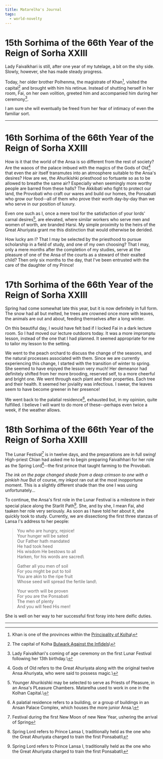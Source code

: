 ```yaml
---
title: Matarelha's Journal
tags:
  - world-novelty
---
```


# 15th Sorhima of the 66th Year of the Reign of Sorha XXIII

Lady Faivalkhari is still, after one year of my tutelage, a bit on the shy side.
Slowly, however, she has made steady progress.

Today, her older brother Polhenma, the magistrate of Khan[^1], visited the
capital[^2] and brought with him his retinue. Instead of shutting herself in her
room, Fai, on her own volition, greeted him and accompanied him during her
ceremony[^3].

I am sure she will eventually be freed from her fear of intimacy of even the
familiar sort.

***

# 16th Sorhima of the 66th Year of the Reign of Sorha XXIII

How is it that the world of the Ansa is so different from the rest of society?
Are the waoos of the palace imbued with the magics of the Gods of Old[^4] that
even the air itself transmutes into an atmosphere suitable to the Ansa's
desires? How are we, the Ahurikishki priesthood so fortuante so as to be allowed
to breathe the same air? Especially when seemingly more worthy people are barred
from these halls? The Akkibati who fight to protect our land, the Provobati who
craft our wares and build our homes, the Ponsabati who grow our food--all of
them who prove their worth day-by-day than we who serve in our position of
luxury.

Even one such as I, once a mere tool for the satisfaction of your lords' carnal
desires[^5], are elevated, where similar workers who serve men and women of
worth, are branded Harsi. My simple proximity to the heirs of the Great
Ahuriyata grant me this distinction that would otherwise be derided.

How lucky am I? That I may be selected by the priesthood to pursue scholarship
in a field of study, and one of my own choosing? That I may, only a mere months
after the completion of my studies, serve at the pleasure of one of the Ansa of
the courts as a steward of their exalted child? Then only six months to the day,
that I've been entrusted with the care of the daughter of my Prince!

# 17th Sorhima of the 66th Year of the Reign of Sorha XXIII

Spring had come somewhat late this year, but it is now definitely in full form.
The snow had all but melted, he trees are crowned once more with leaves, the
animals are out and about, feeding themselves after a long winter.

On this beautiful day, I would have felt bad if I locked Fai in a dark lecture
room. So I had moved our lecture outdoors today. It was a more impromptu lesson,
instead of the one that I had planned. It seemed appropriate for me to tailor my
lesson to the setting.

We went to the peach orchard to discuss the change of the seasons, and the
natural processes associated with them. Since we are currently experiencing this
change, I started with the transition of winter to spring. She seemed to have
enjoyed the lesson very much! Her demeanor had definitely shifted from her more
brooding, reserved self, to a more cheerful and bright one. We went through each
plant and their properties. Each tree and their health. It seemed her joviality
was infectious. I swear, the leaves seem to have become greener in her presence!

We went back to the palatial residence[^6], exhausted but, in my opinion, quite
fulfilled. I believe I will want to do more of these--perhaps even twice a week,
if the weather allows.

# 18th Sorhima of the 66th Year of the Reign of Sorha XXIII

The Lunar Festival[^7] is in twelve days, and the preparations are in full
swing! High-priest Chian had asked me to begin preparing Faivalhhari for her
role as the Spring Lord[^8]--the first prince that taught farming to the
Provobati.

*The ink on the page changed shade from a deep crimson to one with a pinkish
hue* But of course, my inkpot ran out at the most inopportune moment. This is a
slightly different shade than the one I was using unfortunately...

To continue, the Ansa's first role in the Lunar Festival is a milestone in their
special place along the Starlit Path[^8]. She, and by she, I mean Fai, ahd
taaken her role very seriously. As soon as I have told her about it, she quickly
took to study. Currently, we are dissectiong the first three stanzas of Lansa
I's address to her people:

> You who are hungry, rejoice!\
> Your hunger will be sated\
> Our Father hath mandated\
> He had took heed\
> His wisdom He bestows to all\
> Harken, for his words are sacred\\
>
> Gather all you men of soil\
> For you might be put to toil\
> You are akin to the ripe fruit\
> Whose seed will spread the fertile land\\
>
> Your worth will be proven\
> For you are the Ponsabati\
> The men of plenty\
> And you will feed His men!

She is well on her way to her successful first foray into here deific duties.

***

[^1]: Khan is one of the provinces within the
    [Principality of Kolha](/locations/kolha/)\\

[^2]: The capital of Kolha
    [Bulwark Against the Infidels](/locations/bulwark-against-the-infidels/)\\

[^3]: Lady Faivalkhari's coming of age ceremony on the first Lunar Festival
    following her 13th birthday.\\

[^4]: Gods of Old refers to the Great Ahuriyata along with the original twelve
    Ansa Ahuriyata, who were said to possess magic.\\

[^5]: Younger Ahurikishki may be selected to serve as Priests of Pleasure, in an
    Ansa's PLeasure Chambers. Matarelha used to work in one in the Kolhan
    Capital.\\

[^6]: A palatial residence refers to a building, or a group of buildings in an
    Ansan Palace Complex, which houses the more junior Ansa.\\

[^7]: Festival during the first New Moon of new New Year, ushering the arrival of
    Spring

[^8]: Spring Lord refers to Prince Lansa I, traditionally held as the one who the
    Great Ahuriyata charged to train the first Ponsabati\\
